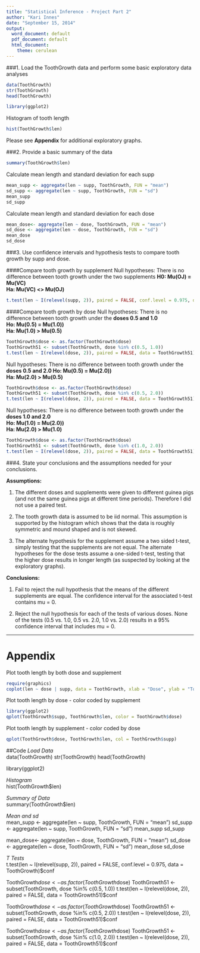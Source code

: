 ```yaml
---
title: "Statistical Inference - Project Part 2"
author: "Kari Innes"
date: "September 15, 2014"
output:
  word_document: default
  pdf_document: default
  html_document:
    theme: cerulean
---
```

###1. Load the ToothGrowth data and perform some basic exploratory data analyses 
```r
data(ToothGrowth)
str(ToothGrowth)
head(ToothGrowth)

library(ggplot2)
```

Histogram of tooth length
```r
hist(ToothGrowth$len)
```

Please see **Appendix** for additional exploratory graphs.

###2. Provide a basic summary of the data
```r
summary(ToothGrowth$len)
```

Calculate mean length and standard deviation for each supp
```r
mean_supp <- aggregate(len ~ supp, ToothGrowth, FUN = "mean")
sd_supp <- aggregate(len ~ supp, ToothGrowth, FUN = "sd")
mean_supp
sd_supp
```

Calculate mean length and standard deviation for each dose
```r
mean_dose<- aggregate(len ~ dose, ToothGrowth, FUN = "mean")
sd_dose <- aggregate(len ~ dose, ToothGrowth, FUN = "sd")
mean_dose
sd_dose
```

###3. Use confidence intervals and hypothesis tests to compare tooth growth by supp and dose. 

####Compare tooth growth by supplement
Null hypotheses: There is no difference between tooth growth under the two supplements
**H0:  Mu(OJ) = Mu(VC)**  
**Ha:  Mu(VC) <> Mu(OJ)**
```r
t.test(len ~ I(relevel(supp, 2)), paired = FALSE, conf.level = 0.975, data = ToothGrowth)$conf
```

####Compare tooth growth by dose
Null hypotheses:  There is no difference between tooth growth under the **doses 0.5 and 1.0**  
**Ho:  Mu(0.5) = Mu(1.0))**  
**Ha:  Mu(1.0) > Mu(0.5)**
```r
ToothGrowth$dose <- as.factor(ToothGrowth$dose)
ToothGrowth51 <- subset(ToothGrowth, dose %in% c(0.5, 1.0))
t.test(len ~ I(relevel(dose, 2)), paired = FALSE, data = ToothGrowth51)$conf
```

Null hypotheses:  There is no difference between tooth growth under the **doses 0.5 and 2.0  **
**Ho:  Mu(0.5) = Mu(2.0))**  
**Ha:  Mu(2.0) > Mu(0.5)**
```r
ToothGrowth$dose <- as.factor(ToothGrowth$dose)
ToothGrowth51 <- subset(ToothGrowth, dose %in% c(0.5, 2.0))
t.test(len ~ I(relevel(dose, 2)), paired = FALSE, data = ToothGrowth51)$conf
```

Null hypotheses:  There is no difference between tooth growth under the **doses 1.0 and 2.0**  
**Ho:  Mu(1.0) = Mu(2.0))**  
**Ha:  Mu(2.0) > Mu(1.0)**
```r
ToothGrowth$dose <- as.factor(ToothGrowth$dose)
ToothGrowth51 <- subset(ToothGrowth, dose %in% c(1.0, 2.0))
t.test(len ~ I(relevel(dose, 2)), paired = FALSE, data = ToothGrowth51)$conf
```

###4. State your conclusions and the assumptions needed for your conclusions.

**Assumptions:**

1.  The different doses and supplements were given to different guinea pigs (and not the same guinea pigs at different time periods).  Therefore I did not use a paired test.

2.  The tooth growth data is assumed to be iid normal.  This assumption is supported by the histogram which shows that the data is roughly symmetric and mound shaped and is not skewed.

3. The alternate hypothesis for the supplement assume a two sided t-test, simply testing that the supplements are not equal.  The alternate hypotheses for the dose tests assume a one-sided t-test, testing that the higher dose results in longer length (as suspected by looking at the exploratory graphs).  

**Conclusions:**

1. Fail to reject the null hypothesis that the means of the different supplements are equal.  The confidence interval for the associated t-test contains mu = 0.

2. Reject the null hypothesis for each of the tests of various doses.  None of the tests (0.5 vs. 1.0, 0.5 vs. 2.0, 1.0 vs. 2.0) results in a 95% confidence interval that includes mu = 0.


-------

Appendix
=====================================

Plot tooth length by both dose and supplement
```r
require(graphics)
coplot(len ~ dose | supp, data = ToothGrowth, xlab = "Dose", ylab = "Tooth Length", col = "blue", panel = panel.smooth)
```

Plot tooth length by dose - color coded by supplement
```r
library(ggplot2)
qplot(ToothGrowth$supp, ToothGrowth$len, color = ToothGrowth$dose)
```

Plot tooth length by supplement - color coded by dose
```r
qplot(ToothGrowth$dose, ToothGrowth$len, col = ToothGrowth$supp)
```

##Code
*Load Data*  
data(ToothGrowth)
str(ToothGrowth)
head(ToothGrowth)

library(ggplot2)

*Histogram*  
hist(ToothGrowth$len)

*Summary of Data*  
summary(ToothGrowth$len)

*Mean and sd*   
mean_supp <- aggregate(len ~ supp, ToothGrowth, FUN = "mean")
sd_supp <- aggregate(len ~ supp, ToothGrowth, FUN = "sd")
mean_supp
sd_supp

mean_dose<- aggregate(len ~ dose, ToothGrowth, FUN = "mean")
sd_dose <- aggregate(len ~ dose, ToothGrowth, FUN = "sd")
mean_dose
sd_dose

*T Tests*  
t.test(len ~ I(relevel(supp, 2)), paired = FALSE, conf.level = 0.975, data = ToothGrowth)$conf

ToothGrowth$dose <- as.factor(ToothGrowth$dose)
ToothGrowth51 <- subset(ToothGrowth, dose %in% c(0.5, 1.0))
t.test(len ~ I(relevel(dose, 2)), paired = FALSE, data = ToothGrowth51)$conf

ToothGrowth$dose <- as.factor(ToothGrowth$dose)
ToothGrowth51 <- subset(ToothGrowth, dose %in% c(0.5, 2.0))
t.test(len ~ I(relevel(dose, 2)), paired = FALSE, data = ToothGrowth51)$conf

ToothGrowth$dose <- as.factor(ToothGrowth$dose)
ToothGrowth51 <- subset(ToothGrowth, dose %in% c(1.0, 2.0))
t.test(len ~ I(relevel(dose, 2)), paired = FALSE, data = ToothGrowth51)$conf
